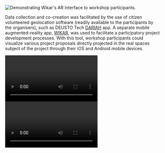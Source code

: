 ![](images/demo-1.png "Demonstrating Wikar's AR interface to workshop participants.")

Data collection and co-creation was facilitated by the use of citizen volunteered geolocation software (readily available to the participants by the organisers), such as DEUSTO Tech [DARIAH](https://play.google.com/store/apps/details?id=mobility.deustotech.dariah_android) app. A separate mobile augmented-reality app, [WIKAR](http://wikar.co/), was used to facilitate a participatory project development processes. With this tool, workshop participants could visualize various project proposals directly projected in the real spaces subject of the project through their iOS and Android mobile devices.

<Video provider="youtube" id="https://www.youtube.com/embed/HPZPO5Xp7hU">
  Video recording of Wikar AR proposal visualization on site.
</Video>

<Video provider="youtube" id="https://www.youtube.com/embed/XQfSdYfbdkw">
  Presentation by Colter Wehmeier
</Video>

<Speakers>
  <Speaker speaker="wehmeier-colter" />
</Speakers>
